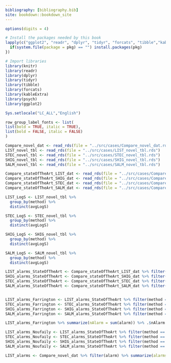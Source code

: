```yaml
---
bibliography: [bibliography.bib]
site: bookdown::bookdown_site
---
```


```r
options(digits = 4)

# Install the packages needed by this book
lapply(c("ggplot2", "readr", "dplyr", "tidyr", "forcats", "tibble","kableExtra", "psych", "knitr"), function(pkg) {
  if(system.file(package = pkg) == "") install.packages(pkg)
})

# Import libraries
library(knitr)
library(readr)
library(dplyr)
library(tidyr)
library(tibble)
library(forcats)
library(kableExtra)
library(psych)
library(ggplot2)

Sys.setlocale("LC_ALL","English")

row_group_label_fonts <- list(
list(bold = TRUE, italic = TRUE),
list(bold = FALSE, italic = FALSE)
)

```



```r

Compare_novel_dat <- read_rds(file = "../src/cases/Compare_novel_dat.rds")
LIST_novel_tbl <- read_rds(file = "../src/cases/LIST_novel_tbl.rds")
STEC_novel_tbl <- read_rds(file = "../src/cases/STEC_novel_tbl.rds")
SHIG_novel_tbl <- read_rds(file = "../src/cases/SHIG_novel_tbl.rds")
SALM_novel_tbl <- read_rds(file = "../src/cases/SALM_novel_tbl.rds")

Compare_stateOfTheArt_LIST_dat <- read_rds(file = "../src/cases/Compare_stateOfTheArt_LIST_dat.rds")
Compare_stateOfTheArt_SHIG_dat <- read_rds(file = "../src/cases/Compare_stateOfTheArt_SHIG_dat.rds")
Compare_stateOfTheArt_STEC_dat <- read_rds(file = "../src/cases/Compare_stateOfTheArt_STEC_dat.rds")
Compare_stateOfTheArt_SALM_dat <- read_rds(file = "../src/cases/Compare_stateOfTheArt_SALM_dat.rds")

LIST_LogS <- LIST_novel_tbl %>%
  group_by(method) %>%
  distinct(avgLogS)

STEC_LogS <- STEC_novel_tbl %>%
  group_by(method) %>%
  distinct(avgLogS)

SHIG_LogS <- SHIG_novel_tbl %>%
  group_by(method) %>%
  distinct(avgLogS)

SALM_LogS <- SALM_novel_tbl %>%
  group_by(method) %>%
  distinct(avgLogS)

LIST_alarms_StateOfTheArt <- Compare_stateOfTheArt_LIST_dat %>% filter(Date %in% dateOfAlarm)
SHIG_alarms_StateOfTheArt <- Compare_stateOfTheArt_SHIG_dat %>% filter(Date %in% dateOfAlarm)
STEC_alarms_StateOfTheArt <- Compare_stateOfTheArt_STEC_dat %>% filter(Date %in% dateOfAlarm)
SALM_alarms_StateOfTheArt <- Compare_stateOfTheArt_SALM_dat %>% filter(Date %in% dateOfAlarm)


LIST_alarms_Farrington <- LIST_alarms_StateOfTheArt %>% filter(method == "Farrington") 
STEC_alarms_Farrington <- STEC_alarms_StateOfTheArt %>% filter(method == "Farrington") 
SHIG_alarms_Farrington <- SHIG_alarms_StateOfTheArt %>% filter(method == "Farrington") 
SALM_alarms_Farrington <- SALM_alarms_StateOfTheArt %>% filter(method == "Farrington") 

LIST_alarms_Farrington %>% summarize(nAlarm = sum(alarm)) %>% .$nAlarm

LIST_alarms_Noufaily <- LIST_alarms_StateOfTheArt %>% filter(method == "Noufaily") 
STEC_alarms_Noufaily <- STEC_alarms_StateOfTheArt %>% filter(method == "Noufaily") 
SHIG_alarms_Noufaily <- SHIG_alarms_StateOfTheArt %>% filter(method == "Noufaily") 
SALM_alarms_Noufaily <- SALM_alarms_StateOfTheArt %>% filter(method == "Noufaily") 

LIST_alarms <- Compare_novel_dat %>% filter(alarm) %>% summarize(alarms=unique(Date))

```
